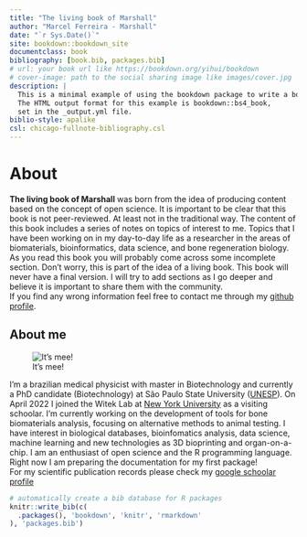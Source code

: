```yaml
---
title: "The living book of Marshall"
author: "Marcel Ferreira - Marshall"
date: "`r Sys.Date()`"
site: bookdown::bookdown_site
documentclass: book
bibliography: [book.bib, packages.bib]
# url: your book url like https://bookdown.org/yihui/bookdown
# cover-image: path to the social sharing image like images/cover.jpg
description: |
  This is a minimal example of using the bookdown package to write a book.
  The HTML output format for this example is bookdown::bs4_book,
  set in the _output.yml file.
biblio-style: apalike
csl: chicago-fullnote-bibliography.csl
---
```


# About {.unnumbered}

**The living book of Marshall** was born from the idea of producing content based on the concept of open science. It is important to be clear that this book is not peer-reviewed. At least not in the traditional way. The content of this book includes a series of notes on topics of interest to me. Topics that I have been working on in my day-to-day life as a researcher in the areas of biomaterials, bioinformatics, data science, and bone regeneration biology.\
As you read this book you will probably come across some incomplete section. Don't worry, this is part of the idea of a living book. This book will never have a final version. I will try to add sections as I go deeper and believe it is important to share them with the community.\
If you find any wrong information feel free to contact me through my [github profile](https://github.com/marceelrf#-ask-me-anything).

## About me

![It's mee!](images/marshall.jpg)

I'm a brazilian medical physicist with master in Biotechnology and currently a PhD candidate (Biotechnology) at São Paulo State University ([UNESP](https://unesp.br/)). On April 2022 I joined the Witek Lab at [New York University](https://www.nyu.edu/) as a visiting schoolar. I'm currently working on the development of tools for bone biomaterials analysis, focusing on alternative methods to animal testing. I have interest in biological databases, bioinfomatics analysis, data science, machine learning and new technologies as 3D bioprinting and organ-on-a-chip. I am an enthusiast of open science and the R programming language. Right now I am preparing the documentation for my first package!\
For my scientific publication records please check my [google schoolar profile](https://scholar.google.com.br/citations?user=lS42GYwAAAAJ&hl=pt-BR)


```r
# automatically create a bib database for R packages
knitr::write_bib(c(
  .packages(), 'bookdown', 'knitr', 'rmarkdown'
), 'packages.bib')
```
